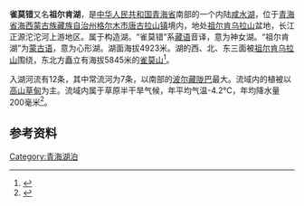 {{Infobox_lake
 |湖泊名稱 =雀莫错
 |湖泊照片 =
 |湖泊照片標題 = 
 |測深圖 =
 |測深圖標題 =
 |湖泊所在地 =[[中华人民共和国|中华人民共和国]][[青海省|青海省]]
 |湖泊類别 =[[咸水湖|咸水湖]]
 |流入 =[[波尔藏陇巴|波尔藏陇巴]]
 |流出 =
 |集水區面积 =679平方千米
 |集水區國家 ={{PRC}}
 |湖泊長度 =13公里
 |湖泊闊度 =8公里
 |湖泊面積 =88.2平方千米
 |平均深度 =
 |最深深度 =
 |水體體積 =
 |湖水停留時間 =
 |湖岸線長度 =
 |湖中島嶼 =巴日荀啥布栽<ref name="multiple">{{cite book|author=《中国河湖大典》编纂委员会|title=《中国河湖大典·长江卷》|year=2010|publisher=中国水利水电出版社|location=北京|isbn=978-7-5084-6512-8}}</ref>
 |湖邊城鎮 =
}}
'''雀莫错'''又名'''祖尔肯湖'''，是[[中华人民共和国|中华人民共和国]][[青海省|青海省]]南部的一个内陆[[咸水湖|咸水湖]]，位于[[青海省|青海省]][[海西蒙古族藏族自治州|海西蒙古族藏族自治州]][[格尔木市|格尔木市]][[唐古拉山镇|唐古拉山镇]]境内，地处[[祖尔肯乌拉山|祖尔肯乌拉山]]盆地，长江正源沱沱河上游地区。属于构造湖。“雀莫错”系[[藏语|藏语]]音译，意为神女湖。“祖尔肯湖”为[[蒙古语|蒙古语]]，意为心形湖。湖面海拔4923米。湖的西、北、东三面被[[祖尔肯乌拉山|祖尔肯乌拉山]]围绕，东北方矗立有海拔5845米的[[雀莫山|雀莫山]]<ref>{{cite web | language = zh-cn | publisher = 长江水利网 | title = 雀莫错印象 | url = http://www.cjw.gov.cn/index/slgc/detail/20101115/131171.asp | date = 2010-11-15 | accessdate = 2011-03-21 }}{{dead link|date=2018年5月 |bot=InternetArchiveBot |fix-attempted=yes }}</ref>。 

入湖河流有12条，其中常流河为7条，以南部的[[波尔藏陇巴|波尔藏陇巴]]最大。流域内的植被以[[高山草甸|高山草甸]]为主。流域内属于草原半干旱气候，年平均气温-4.2℃，年均降水量200毫米<ref name="multiple">{{cite book|author=《中国河湖大典》编纂委员会|title=《中国河湖大典·长江卷》|year=2010|publisher=中国水利水电出版社|location=北京|isbn=978-7-5084-6512-8}}</ref>。

 

==参考资料==
{{reflist}}
{{江源水系}}
[[Category:青海湖泊|Category:青海湖泊]]